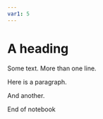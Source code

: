 ```yaml
---
var1: 5
---
```


# A heading

Some text.
More than one line.

::: {#noteout .sidebar name="My notebook"}
Here is a paragraph.

And another.
:::

End of notebook
